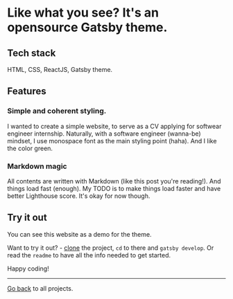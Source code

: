 
<Layout>

# Like what you see? It's an opensource Gatsby theme.

## Tech stack

HTML, CSS, ReactJS, Gatsby theme.

## Features
### Simple and coherent styling.
I wanted to create a simple website, to serve as a CV applying for softwear engineer internship.
Naturally, with a software engineer (wanna-be) mindset, I use monospace font as the main styling point (haha). And I like the color green.

### Markdown magic
All contents are written with Markdown (like this post you're reading!). And things load fast (enough). My TODO is to make things load faster and have better Lighthouse score. It's okay for now though.

## Try it out
You can see this website as a demo for the theme.

Want to try it out? - [clone](https://github.com/) the project, `cd` to there and `gatsby develop`. Or read the `readme` to have all the info needed to get started.

Happy coding!

---
[Go back](/) to all projects.
</Layout>